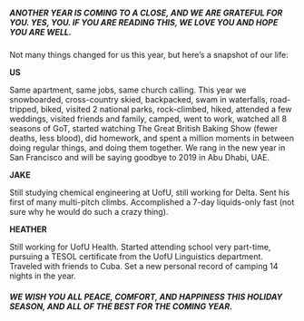 
<div className={styles['Welcome']}>

<h5>
ANOTHER YEAR IS COMING TO A CLOSE, AND WE ARE GRATEFUL FOR YOU. YES, YOU. IF YOU ARE READING THIS, WE LOVE YOU AND HOPE YOU ARE WELL.
</h5>

Not many things changed for us this year, but here’s a snapshot of our life:

**US**

Same apartment, same jobs, same church calling. This year we snowboarded, cross-country skied, backpacked, swam in waterfalls, road-tripped, biked, visited 2 national parks, rock-climbed, hiked, attended a few weddings, visited friends and family, camped, went to work, watched all 8 seasons of GoT, started watching The Great British Baking Show (fewer deaths, less blood), did homework, and spent a million moments in between doing regular things, and doing them together. We rang in the new year in San Francisco and will be saying goodbye to 2019 in Abu Dhabi, UAE.

**JAKE**

Still studying chemical engineering at UofU, still working for Delta. Sent his first of many multi-pitch climbs. Accomplished a 7-day liquids-only fast (not sure why he would do such a crazy thing).

**HEATHER**

Still working for UofU Health. Started attending school very part-time, pursuing a TESOL certificate from the UofU Linguistics department. Traveled with friends to Cuba. Set a new personal record of camping 14 nights in the year.

<h5>
WE WISH YOU ALL PEACE, COMFORT, AND HAPPINESS THIS HOLIDAY SEASON, AND ALL OF THE BEST FOR THE COMING YEAR.
</h5>

</div>